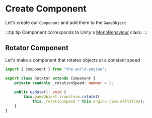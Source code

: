 
# Create Component

Let's create our `Component` and add them to the `GameObject`

:::tip tip
Component corresponds to Unity's [MonoBehaviour](https://docs.unity3d.com/ScriptReference/MonoBehaviour.html) class.
:::

## Rotator Component

Let's make a component that rotates objects at a constant speed

```typescript title="./src/asset/script/Rotator.ts"
import { Component } from "the-world-engine";

export class Rotator extends Component {
    private readonly _rotationSpeed: number = 1;
    
    public update(): void {
        this.gameObject.transform.rotateZ(
            this._rotationSpeed * this.engine.time.deltaTime);
    }
}
```
<DocumentGame bootstrapper={Bootstrapper1} />
